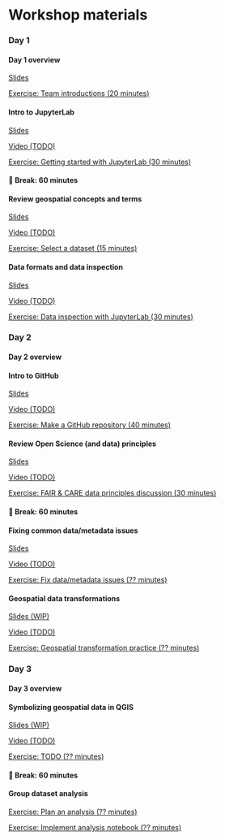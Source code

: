 # Workshop materials

### Day 1

:::::: {.schedule-item .module}
#### Day 1 overview

::: {.module-resource .slides}
[Slides](slides/workshop-overview.qmd)
:::

::: {.module-resource .exercise}
[Exercise: Team introductions (20 minutes)](exercises/team-introductions.qmd)
:::
::::::


:::::: {.schedule-item .module}
#### Intro to JupyterLab

::: {.module-resource .slides}
[Slides](slides/intro-to-jupyterlab.qmd)
:::

::: {.module-resource .video}
[Video (TODO)](https://example.com)
:::

::: {.module-resource .exercise}
[Exercise: Getting started with JupyterLab (30 minutes)](exercises/getting-started-with-jupyterlab.qmd)
:::
::::::


::: {.schedule-item .break}
#### 🥪 Break: 60 minutes
:::


:::::: {.schedule-item .module}
#### Review geospatial concepts and terms

::: {.module-resource .slides}
[Slides](slides/geospatial-concepts-and-terms.qmd)
:::

::: {.module-resource .video}
[Video (TODO)](https://example.com)
:::

::: {.module-resource .exercise}
[Exercise: Select a dataset (15 minutes)](exercises/select-a-dataset.qmd)
:::
::::::


:::::: {.schedule-item .module}
#### Data formats and data inspection

::: {.module-resource .slides}
[Slides](slides/data-formats-and-inspection.qmd)
:::

::: {.module-resource .video}
[Video (TODO)](https://example.com)
:::

::: {.module-resource .exercise}
[Exercise: Data inspection with JupyterLab (30 minutes)](exercises/data-inspection-with-jupyterlab/index.qmd)
:::
::::::


### Day 2

::: {.schedule-item .module}
#### Day 2 overview
:::


:::::: {.schedule-item .module}
#### Intro to GitHub

::: {.module-resource .slides}
[Slides](slides/intro-to-github.qmd)
:::

::: {.module-resource .video}
[Video (TODO)](https://example.com)
:::

::: {.module-resource .exercise}
[Exercise: Make a GitHub repository (40 minutes)](exercises/make-a-github-repo.qmd)
:::
::::::


:::::: {.schedule-item .module}
#### Review Open Science (and data) principles

::: {.module-resource .slides}
[Slides](slides/open-science-and-data.qmd)
:::

::: {.module-resource .video}
[Video (TODO)](https://example.com)
:::

::: {.module-resource .exercise}
[Exercise: FAIR & CARE data principles discussion (30 minutes)](exercises/fair-care.qmd)
:::
::::::


::: {.schedule-item .break}
#### 🥪 Break: 60 minutes
:::


:::::: {.schedule-item .module}
#### Fixing common data/metadata issues

::: {.module-resource .slides}
[Slides](slides/fixing-common-data-metadata-issues.qmd)
:::

::: {.module-resource .video}
[Video (TODO)](https://example.com)
:::

::: {.module-resource .exercise}
[Exercise: Fix data/metadata issues (?? minutes)](exercises/fix-data-metadata-issues.qmd)
:::
::::::


:::::: {.schedule-item .module}
#### Geospatial data transformations

::: {.module-resource .slides}
[Slides (WIP)](slides/geospatial-data-transformations.qmd)
:::

::: {.module-resource .video}
[Video (TODO)](https://example.com)
:::

::: {.module-resource .exercise}
[Exercise: Geospatial transformation practice (?? minutes)](exercises/geospatial-transformation.md)
:::
::::::


### Day 3

::: {.schedule-item .module}
#### Day 3 overview
:::


:::::: {.schedule-item .module}
#### Symbolizing geospatial data in QGIS

::: {.module-resource .slides}
[Slides (WIP)](slides/symbology-with-qgis.qmd)
:::

::: {.module-resource .video}
[Video (TODO)](https://example.com)
:::

::: {.module-resource .exercise}
[Exercise: TODO (?? minutes)](exercises/?.qmd)
:::
::::::


::: {.schedule-item .break}
#### 🥪 Break: 60 minutes
:::


:::::: {.schedule-item .module}
#### Group dataset analysis

::: {.module-resource .exercise}
[Exercise: Plan an analysis (?? minutes)](exercises/dataset-analysis-plan.qmd)
:::

::: {.module-resource .exercise}
[Exercise: Implement analysis notebook (?? minutes)](exercises/dataset-analysis-notebook.qmd)
:::

::::::
